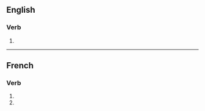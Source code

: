 {{also|surchargés}}

==English==

===Verb===
{{head|en|verb form}}

# {{en-third-person singular of|surcharge}}

----

==French==

===Verb===
{{head|fr|verb form}}

# {{inflection of|fr|surcharger||2|s|pres|indc}}
# {{inflection of|fr|surcharger||2|s|pres|subj}}